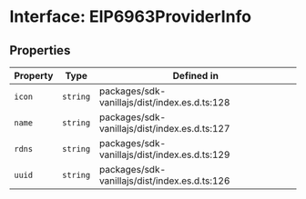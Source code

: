 # Interface: EIP6963ProviderInfo

## Properties

| Property | Type     | Defined in                                    |
| -------- | -------- | --------------------------------------------- |
| `icon`   | `string` | packages/sdk-vanillajs/dist/index.es.d.ts:128 |
| `name`   | `string` | packages/sdk-vanillajs/dist/index.es.d.ts:127 |
| `rdns`   | `string` | packages/sdk-vanillajs/dist/index.es.d.ts:129 |
| `uuid`   | `string` | packages/sdk-vanillajs/dist/index.es.d.ts:126 |
